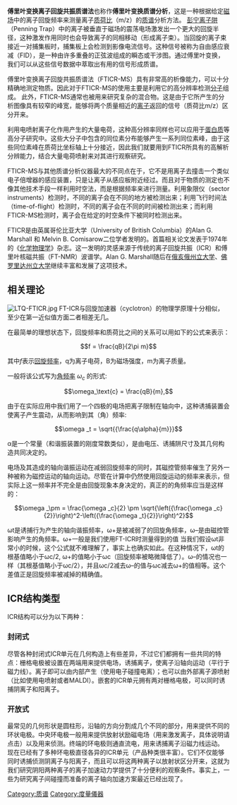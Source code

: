{{Infobox chemical analysis
| name = 傅里叶变换离子回旋共振质谱法

| image =
| caption =A FTMS instrument at the [[Pacific_Northwest_National_Laboratory|Pacific Northwest National Laboratory]], USA
| acronym = FTICR
| classification =[[质谱|质谱]]法
| analytes =
| manufacturers =
| related = [[离子阱|离子阱]]<br>[[四极离子阱|四极离子阱]]<br>[[彭宁离子阱|彭宁离子阱]]<br>[[Orbitrap|Orbitrap]]
| hyphenated =
}}
'''傅里叶变换离子回旋共振质谱法'''也称作'''傅里叶变换质谱分析'''，这是一种根据给定[[磁场|磁场]]中的离子回旋频率来测量离子[[质荷比|质荷比]]（m/z）的[[质谱|质谱]]分析方法。
[[彭宁离子阱|彭宁离子阱]]（Penning Trap）中的离子被垂直于磁场的震荡电场激发出一个更大的回旋半径，这种激发作用同时也会导致离子的同相移动（形成离子束）。当回旋的离子束接近一对捕集板时，捕集板上会检测到影像电流信号。这种信号被称为自由感应衰减（FID），是一种由许多重叠的正弦波组成的瞬态或干涉图。通过傅里叶变换，我们可以从这些信号数据中萃取出有用的信号形成质谱。

傅里叶变换离子回旋共振质谱法（FTICR-MS）具有非常高的析像能力，可以十分精确地测定物质。因此对于FTICR-MS的使用主要是利用它的高分辨率检测[[分子|分子]]组成。{{fact|这一检测的理论前提是[[元素|元素]]在这一过程中会发生质量亏损。}}
此外，FTICR-MS通常也被用来研究复杂的混合物。这是由于它所产生的分析图像具有较窄的峰宽，能够将两个质量相近的[[离子|离子]]返回的信号（质荷比m/z）区分开来。

利用电喷射离子化作用产生的大量电荷，这种高分辨率同样也可以应用于[[蛋白质|蛋白质]]等高分子研究中。这些大分子中包含的同位素分布能够产生一系列同位素峰，由于这些同位素峰在质荷比坐标轴上十分接近，因此我们就要用到FTICR所具有的高解析分辨能力，结合大量电荷喷射来对其进行观察研究。

FTICR-MS与其他质谱分析仪器最大的不同点在于，它不是用离子去撞击一个类似电子倍增器的感应装置，只是让离子从感应板附近经过。而且对于物质的测定也不像其他技术手段一样利用时空法，而是根据频率来进行测量。利用象限仪（sector instruments）检测时，不同的离子会在不同的地方被检测出来；利用飞行时间法（time-of-flight）检测时，不同的离子会在不同的时间被检测出来；而利用FTICR-MS检测时，离子会在给定的时空条件下被同时检测出来。

FTICR是由英属哥伦比亚大学（University of British Columbia）的Alan G. Marshall 和 Melvin B. Comisarow二位学者发明的。首篇相关论文发表于1974年的《[[化学物理学|化学物理学]]》杂志。这一发明的灵感来源于传统的离子回旋共振（ICR）和傅里叶核磁共振（FT-NMR）波谱学。Alan G. Marshall随后在[[俄亥俄州立大学|俄亥俄州立大学]]、[[佛罗里达州立大学|佛罗里达州立大学]]继续丰富和发展了这项技术。
 

== 相关理论 ==
[[File:LTQ-FTICR.jpg|thumb]]
FT-ICR与回旋加速器（cyclotron）的物理学原理十分相似，至少在第一近似值方面二者相差无几。

在最简单的理想状态下，回旋频率和质荷比之间的关系可以用如下的公式来表示：

:<math>f = \frac{qB}{2\pi m}</math>

其中<math>f</math>表示[[回旋共振|回旋频率]]，q为离子电荷，B为磁场强度，m为离子质量。

一般将该公式写为[[角频率|角频率]] <math>\omega _c</math> 的形式:

:<math>\omega_\text{c} = \frac{qB}{m},</math>

由于在实际应用中我们用了一个四极的电场把离子限制在轴向中，这种诱捕装置会使离子产生震动，从而影响到其（角）频率:

:<math>\omega _t = \sqrt{{\frac{q\alpha}{m}}}</math>

α是一个常量（和谐振装置的刚度常数类似），是由电压、诱捕阱尺寸及其几何构造共同决定的。

电场及其造成的轴向谐振运动在减弱回旋频率的同时，其磁控管频率催生了另外一种被称为磁控运动的轴向运动。尽管在计算中仍然使用回旋运动的频率来表示，但实际上这一频率并不完全是由回旋现象本身决定的，真正的的角频率应当是这样的：

:<math>\omega _\pm = \frac{\omega _c}{2} \pm \sqrt{\left({\frac{\omega _c}{2}}\right)^2-\left({\frac{\omega _t}{2}}\right)^2}</math>
<!-- One of the superscript "2"s is inside the parentheses and the other is outside.  Is that right?  OK, now I've changed it. -->

ωt是诱捕行为产生的轴向谐振频率，ω+是被减弱了的回旋角频率，ω–是由磁控管影响产生的角频率。ω+一般是我们使用FT-ICR时测量得到的值
当我们假设ωt非常小的时候，这个公式就不难理解了，事实上也确实如此。在这种情况下，ωt的根基值略小于ωc/2, ω+的值略小于ωc（回旋频率被略微降低了）。ω–的情况也一样（其根基值略小于ωc/2），并且ωc/2减去ω–的值与ωc减去ω+的值相等。这个差值正是回旋频率被减掉的精确值。
 

== ICR结构类型 ==
ICR结构可以分为以下两种：

===封闭式===
尽管各种封闭式ICR单元在几何构造上有些差异，不过它们都拥有一些共同的特点：栅格电极被设置在两端用来提供电场，诱捕离子，使离子沿轴向运动（平行于磁力线）。离子即可以由内部产生（使用电子碰撞电离）；也可以由外部离子源喷射（比如使用电喷射或者MALDI）。嵌套的ICR单元拥有两对栅格电极，可以同时诱捕阴离子和阳离子。

===开放式===
最常见的几何形状是圆柱形，沿轴的方向分割成几个不同的部分，用来提供不同的环状电极。中央环电极一般用来提供放射状励磁电场（用来激发离子，具体说明请点击）以及用来侦测。终端的环电极则通直流电，用来诱捕离子沿磁力线运动。
现在已经有了多种环电极直径各异的ICR单元（产品种类很丰富）。它们不仅能够同时诱捕侦测阴离子与阳离子，而且可以将这两种离子以放射状区分开来，这就为我们研究阴阳两种离子的离子加速动力学提供了十分便利的观察条件。事实上，一些为研究离子间碰撞而准备的离子轴向加速方案最近已经出现了。

{{质谱法}}
[[Category:质谱|Category:质谱]]
[[Category:度量儀器|Category:度量儀器]]